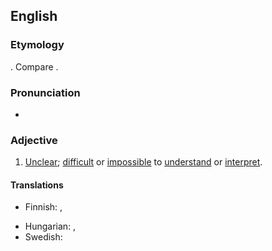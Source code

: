 ==English==

===Etymology===
{{blend|en|clear as day|mud}}. Compare {{m|en|muddy|t=unclear, blurry}}.

===Pronunciation===
* {{audio|en|En-au-clear as mud.ogg|Audio (AU)}}

===Adjective===
{{en-adj|-}}

# {{lb|en|simile|sarcastic}} [[unclear|Unclear]]; [[difficult]] or [[impossible]] to [[understand]] or [[interpret]].
#: {{antonyms|en|clear as day|crystal clear}}

====Translations====
{{trans-top|unclear}}
* Finnish: {{t+|fi|samea}}, {{t+|fi|läpinäkymätön}}
{{trans-mid}}
* Hungarian: {{t|hu|világos, mint a vakablak}}, {{t|hu|se füle, se farka}}
* Swedish: {{t|sv|klart som lervälling}}
{{trans-bottom}}

{{cln|en|oxymorons}}